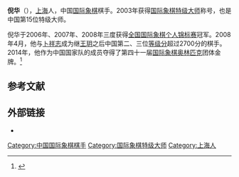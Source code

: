 {{Infobox chess player
|name = 倪华
|image = Ni Hua.jpg
|caption = 摄于2008年
|birthname =
|country = {{PRC}}
|birth_date = {{Birth date and age|1983|5|31}}
|birth_place = {{CHN}}[[上海市|上海市]]
|death_date = 
|death_place = 
|title = [[国际象棋特级大师|特级大师]]（2003年）
|worldchampion = 
|rating = 
|peakrating = 2724（2009年4月）
|FideID = 8601160
}}
'''倪华'''（{{bd|1983年|5月31日}}），[[上海|上海]]人，中国[[国际象棋|国际象棋]]棋手。2003年获得[[国际象棋特级大师|国际象棋特级大师]]称号，也是中国第15位特级大师。

倪华于2006年、2007年、2008年三度获得[[全国国际象棋锦标赛|全国国际象棋个人锦标赛]]冠军。2008年4月，他与[[卜祥志|卜祥志]]成为继[[王玥|王玥]]之后中国第二、三位[[等级分|等级分]]超过2700分的棋手。2014年，他作为中国国家队的成员夺得了第四十一届[[国际象棋奥林匹克|国际象棋奥林匹克]]团体金牌。<ref name=fide>{{cite web|url=https://www.fide.com/component/content/article/1-fide-news/8195-41st-chess-olympiad-china-and-russia-claim-gold.html|title=41st Chess Olympiad: China and Russia claim gold!|publisher=FIDE|date=2014-08-15|accessdate=12 September 2015|archive-date=2015-06-26|archive-url=https://web.archive.org/web/20150626180934/https://www.fide.com/component/content/article/1-fide-news/8195-41st-chess-olympiad-china-and-russia-claim-gold.html|dead-url=no}}</ref>

== 参考文献 ==
{{reflist}}

== 外部链接 ==
*{{chessgames player|id=51556}}

{{start box}}
{{succession box 
|before= [[苏里亚·塞卡尔·甘古利|苏里亚·塞卡尔·甘古利]]
|title=  [[亚洲国际象棋锦标赛|亚洲国际象棋冠军]] 
|years=  2010年
|after= [[哈里克里希纳·彭塔拉|哈里克里希纳·彭塔拉]]
}}
{{succession box 
|before= [[王玥|王玥]] 
|title=  [[全国国际象棋锦标赛|中国国际象棋男子冠军]] 
|years=  2006年－2008年
|after=  [[丁立人|丁立人]]
}}
{{end box}}

{{chess-bio-stub}}
{{中国国际象棋特级大师}}

[[Category:中国国际象棋棋手|Category:中国国际象棋棋手]]
[[Category:国际象棋特级大师|Category:国际象棋特级大师]]
[[Category:上海人|Category:上海人]]
